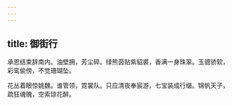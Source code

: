 ```yaml
---
---
---
```

title: 御街行
---



承恩结束辞南内。油壁拥，芳尘碎。绿熊茵贴紫貂裘，香满一身珠翠。玉骢骄软，彩鸾偷傍，不觉珊瑚坠。

花丛着眼惊姚魏。谁管领，霓裳队。只应清夜奉宸游，七宝装成行缀。锦帆天子，疏狂魂魄，空索琼花醉。